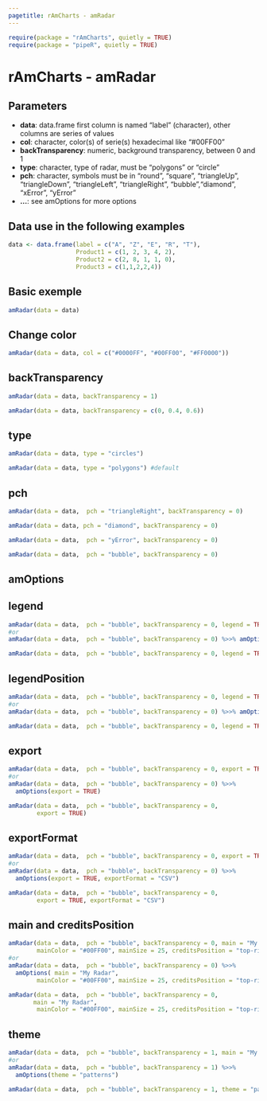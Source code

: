 ```yaml
---
pagetitle: rAmCharts - amRadar
---
```


```r
require(package = "rAmCharts", quietly = TRUE)
require(package = "pipeR", quietly = TRUE)
```

<h1>rAmCharts - amRadar</h1>

## Parameters
  

* __data__: data.frame first column is named "label" (character), other columns are series of values
* __col__: character, color(s) of serie(s) hexadecimal like "#00FF00"
* __backTransparency__: numeric,  background transparency, between 0 and 1
* __type__: character,  type of radar, must be "polygons" or "circle"
* __pch__: character, symbols must be in "round", "square", "triangleUp",  "triangleDown", "triangleLeft", "triangleRight", "bubble","diamond", "xError", "yError" 
* __...__: see amOptions for more options


## Data use in the following examples

```r
data <- data.frame(label = c("A", "Z", "E", "R", "T"),
                   Product1 = c(1, 2, 3, 4, 2), 
                   Product2 = c(2, 8, 1, 1, 0),
                   Product3 = c(1,1,2,2,4))
```

## Basic exemple
```r
amRadar(data = data)
```

## Change color
```r
amRadar(data = data, col = c("#0000FF", "#00FF00", "#FF0000"))
```

## backTransparency

```r
amRadar(data = data, backTransparency = 1)
```
 
```r
amRadar(data = data, backTransparency = c(0, 0.4, 0.6))
```

## type
```r
amRadar(data = data, type = "circles")
```

```r
amRadar(data = data, type = "polygons") #default
```

## pch
```r
amRadar(data = data,  pch = "triangleRight", backTransparency = 0)
```

```r
amRadar(data = data, pch = "diamond", backTransparency = 0) 
```

```r
amRadar(data = data,  pch = "yError", backTransparency = 0)
```

```r
amRadar(data = data,  pch = "bubble", backTransparency = 0)
```

<h2 class="partdivtitle">amOptions</h2>

## legend
```r
amRadar(data = data,  pch = "bubble", backTransparency = 0, legend = TRUE)
#or
amRadar(data = data,  pch = "bubble", backTransparency = 0) %>>% amOptions(legend = TRUE)
```
```r
amRadar(data = data,  pch = "bubble", backTransparency = 0, legend = TRUE)
```

## legendPosition
```r
amRadar(data = data,  pch = "bubble", backTransparency = 0, legend = TRUE, legendPosition = "left")
#or
amRadar(data = data,  pch = "bubble", backTransparency = 0) %>>% amOptions(legend = TRUE, legendPosition = "left")
```
```r
amRadar(data = data,  pch = "bubble", backTransparency = 0, legend = TRUE, legendPosition = "left")
```

## export
```r
amRadar(data = data,  pch = "bubble", backTransparency = 0, export = TRUE)
#or
amRadar(data = data,  pch = "bubble", backTransparency = 0) %>>% 
  amOptions(export = TRUE)
```
```r
amRadar(data = data,  pch = "bubble", backTransparency = 0, 
        export = TRUE)
```

## exportFormat
```r
amRadar(data = data,  pch = "bubble", backTransparency = 0, export = TRUE, exportFormat = "CSV")
#or
amRadar(data = data,  pch = "bubble", backTransparency = 0) %>>% 
  amOptions(export = TRUE, exportFormat = "CSV")
```
```r
amRadar(data = data,  pch = "bubble", backTransparency = 0, 
        export = TRUE, exportFormat = "CSV")
```

## main and creditsPosition
```r
amRadar(data = data,  pch = "bubble", backTransparency = 0, main = "My Radar",
        mainColor = "#00FF00", mainSize = 25, creditsPosition = "top-right")
#or
amRadar(data = data,  pch = "bubble", backTransparency = 0) %>>% 
  amOptions( main = "My Radar",
        mainColor = "#00FF00", mainSize = 25, creditsPosition = "top-right")
```
```r
amRadar(data = data,  pch = "bubble", backTransparency = 0, 
       main = "My Radar",
        mainColor = "#00FF00", mainSize = 25, creditsPosition = "top-right")
```

## theme
```r
amRadar(data = data,  pch = "bubble", backTransparency = 1, main = "My Radar", theme = "patterns")
#or
amRadar(data = data,  pch = "bubble", backTransparency = 1) %>>% 
  amOptions(theme = "patterns")
```
```r
amRadar(data = data,  pch = "bubble", backTransparency = 1, theme = "patterns")
```
